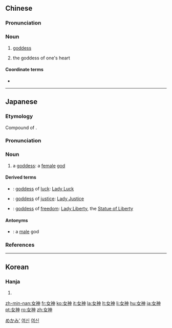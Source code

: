 ==Chinese==
{{zh-forms}}

===Pronunciation===
{{zh-pron
|m=nǚshén
|c=neoi5 san4
|h=pfs=ńg-sṳ̀n
|mn=lí-sîn
|cat=n}}

===Noun===
{{zh-noun}}

# [[goddess]]
# {{label|zh|neologism}} {{qualifier|of a young female, e.g. a {{l|zh|白富美}}}} the goddess of one's heart

====Coordinate terms====
* {{zh-l|男神}}

{{zh-cat|Gods|Religion}}

----

==Japanese==
<div style="float:right;">
{{wikipedia|lang=ja}}
{{wikipedia|Goddess}}
</div>

===Etymology===
{{ja-kanjitab|め|かみ|k2=がみ|yomi=k}}
Compound of {{compound|女|tr1=me|t1=woman, female|神|tr2=kami|t2=god, divinity|lang=ja|sort=めがみ}}. {{rendaku2|sort=めがみ|kami|gami}}

===Pronunciation===
{{ja-pron|yomi=k|めがみ|acc=1|acc_ref=NHK,DJR}}

===Noun===
{{ja-noun|めがみ}}

# a [[goddess]]: a [[female]] [[god]]

====Derived terms====
{{der-top}}
* {{ja-r|幸運の女神|こううん の めがみ}}: [[goddess]] of [[luck]]: [[Lady Luck]]
* {{ja-r|正義の女神|せいぎ の めがみ}}: [[goddess]] of [[justice]]: [[Lady Justice]]
* {{ja-r|自由の女神|じゆう の めがみ}}: [[goddess]] of [[freedom]]: [[Lady Liberty]], the [[Statue of Liberty]]
{{der-bottom}}

====Antonyms====
* {{ja-r|男神|おがみ}}: a [[male]] god

===References===
<references/>

[[Category:ja:Gods|めかみ']]

----

==Korean==

===Hanja===
{{ko-hanja|hangeul=[[여신]]|eumhun=|rv=yeosin|mr=yŏsin|y=<sup>n</sup>yesin}}

# {{hanja form of|여신|[[goddess]]}}

[[Category:ko:Gods|여신]]
[[Category:ko:Religion|여신]]

[[zh-min-nan:女神]]
[[fr:女神]]
[[ko:女神]]
[[it:女神]]
[[la:女神]]
[[lt:女神]]
[[li:女神]]
[[hu:女神]]
[[ja:女神]]
[[pt:女神]]
[[ro:女神]]
[[zh:女神]]